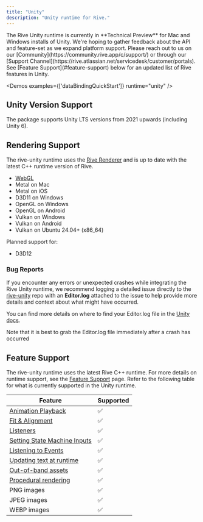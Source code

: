 ```yaml
---
title: "Unity"
description: "Unity runtime for Rive."
---
```



<Note>
  The Rive Unity runtime is currently in **Technical Preview** for Mac and Windows installs of Unity. We're hoping to gather feedback about the API and feature-set as we expand platform support. Please reach out to us on our [Community](https://community.rive.app/c/support/) or through our [Support Channel](https://rive.atlassian.net/servicedesk/customer/portals).
</Note>

<Note>
  See [Feature Support](#feature-support) below for an updated list of Rive features in Unity.
</Note>

<Demos examples={['dataBindingQuickStart']} runtime="unity" />

## Unity Version Support

The package supports Unity LTS versions from 2021 upwards (including Unity 6).

## Rendering Support

The rive-unity runtime uses the [Rive Renderer](https://rive.app/renderer) and is up to date with the latest C\+\+ runtime version of Rive.

- [WebGL](https://github.com/rive-app/rive-unity/blob/main/WEBGL.md)
- Metal on Mac
- Metal on iOS
- D3D11 on Windows
- OpenGL on Windows
- OpenGL on Android
- Vulkan on Windows
- Vulkan on Android
- Vulkan on Ubuntu 24.04+ (x86_64)

Planned support for:

- D3D12

### Bug Reports

If you encounter any errors or unexpected crashes while integrating the Rive Unity runtime, we recommend logging a detailed issue directly to the [rive-unity](https://github.com/rive-app/rive-unity/issues) repo with an **Editor.log** attached to the issue to help provide more details and context about what might have occurred.

You can find more details on where to find your Editor.log file in the [Unity docs](https://docs.unity3d.com/Manual/LogFiles.html).

<Note>
  Note that it is best to grab the Editor.log file immediately after a crash has occurred
</Note>

## Feature Support

The rive-unity runtime uses the latest Rive C\+\+ runtime. For more details on runtime support, see the [Feature Support](/feature-support) page. Refer to the following table for what is currently supported in the Unity runtime.

| **Feature**                                        | **Supported** |
| -------------------------------------------------- | ------------- |
| [Animation Playback](/runtimes/animation-playback) | ✅             |
| [Fit & Alignment​](/runtimes/layout#fit)           | ✅             |
| [Listeners​](/game-runtimes/unity/listeners)                          | ✅             |
| [Setting State Machine Inputs​](/runtimes/inputs)  | ✅             |
| [Listening to Events](/runtimes/rive-events)               | ✅             |
| [Updating text at runtime](/runtimes/text)         | ✅             |
| [Out-of-band assets](/runtimes/loading-assets)             | ✅             |
| [Procedural rendering](/game-runtimes/unity/procedural-rendering)     | ✅             |
| PNG images                                         | ✅             |
| JPEG images                                        | ✅             |
| WEBP images                                        | ✅             |